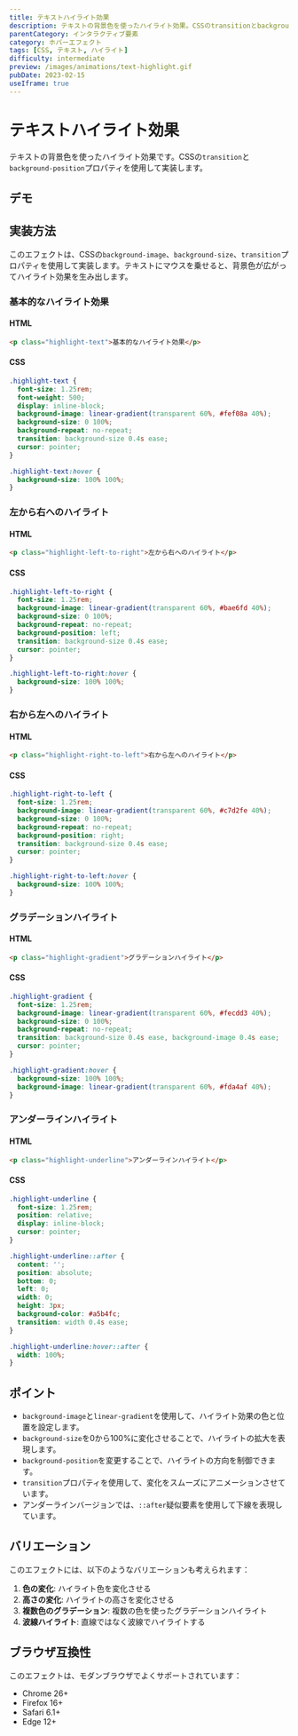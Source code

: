 ```yaml
---
title: テキストハイライト効果
description: テキストの背景色を使ったハイライト効果。CSSのtransitionとbackground-positionを使用した実装例。
parentCategory: インタラクティブ要素
category: ホバーエフェクト
tags: [CSS, テキスト, ハイライト]
difficulty: intermediate
preview: /images/animations/text-highlight.gif
pubDate: 2023-02-15
useIframe: true
---
```



# テキストハイライト効果

テキストの背景色を使ったハイライト効果です。CSSの`transition`と`background-position`プロパティを使用して実装します。

## デモ

<IframeDemo title="テキストハイライト効果" description="テキストにマウスを乗せると背景色でハイライトされます" height="400px">
</IframeDemo>

## 実装方法

このエフェクトは、CSSの`background-image`、`background-size`、`transition`プロパティを使用して実装します。テキストにマウスを乗せると、背景色が広がってハイライト効果を生み出します。

### 基本的なハイライト効果

#### HTML
```html
<p class="highlight-text">基本的なハイライト効果</p>
```

#### CSS
```css
.highlight-text {
  font-size: 1.25rem;
  font-weight: 500;
  display: inline-block;
  background-image: linear-gradient(transparent 60%, #fef08a 40%);
  background-size: 0 100%;
  background-repeat: no-repeat;
  transition: background-size 0.4s ease;
  cursor: pointer;
}

.highlight-text:hover {
  background-size: 100% 100%;
}
```

### 左から右へのハイライト

#### HTML
```html
<p class="highlight-left-to-right">左から右へのハイライト</p>
```

#### CSS
```css
.highlight-left-to-right {
  font-size: 1.25rem;
  background-image: linear-gradient(transparent 60%, #bae6fd 40%);
  background-size: 0 100%;
  background-repeat: no-repeat;
  background-position: left;
  transition: background-size 0.4s ease;
  cursor: pointer;
}

.highlight-left-to-right:hover {
  background-size: 100% 100%;
}
```

### 右から左へのハイライト

#### HTML
```html
<p class="highlight-right-to-left">右から左へのハイライト</p>
```

#### CSS
```css
.highlight-right-to-left {
  font-size: 1.25rem;
  background-image: linear-gradient(transparent 60%, #c7d2fe 40%);
  background-size: 0 100%;
  background-repeat: no-repeat;
  background-position: right;
  transition: background-size 0.4s ease;
  cursor: pointer;
}

.highlight-right-to-left:hover {
  background-size: 100% 100%;
}
```

### グラデーションハイライト

#### HTML
```html
<p class="highlight-gradient">グラデーションハイライト</p>
```

#### CSS
```css
.highlight-gradient {
  font-size: 1.25rem;
  background-image: linear-gradient(transparent 60%, #fecdd3 40%);
  background-size: 0 100%;
  background-repeat: no-repeat;
  transition: background-size 0.4s ease, background-image 0.4s ease;
  cursor: pointer;
}

.highlight-gradient:hover {
  background-size: 100% 100%;
  background-image: linear-gradient(transparent 60%, #fda4af 40%);
}
```

### アンダーラインハイライト

#### HTML
```html
<p class="highlight-underline">アンダーラインハイライト</p>
```

#### CSS
```css
.highlight-underline {
  font-size: 1.25rem;
  position: relative;
  display: inline-block;
  cursor: pointer;
}

.highlight-underline::after {
  content: '';
  position: absolute;
  bottom: 0;
  left: 0;
  width: 0;
  height: 3px;
  background-color: #a5b4fc;
  transition: width 0.4s ease;
}

.highlight-underline:hover::after {
  width: 100%;
}
```

## ポイント

- `background-image`と`linear-gradient`を使用して、ハイライト効果の色と位置を設定します。
- `background-size`を0から100%に変化させることで、ハイライトの拡大を表現します。
- `background-position`を変更することで、ハイライトの方向を制御できます。
- `transition`プロパティを使用して、変化をスムーズにアニメーションさせています。
- アンダーラインバージョンでは、`::after`疑似要素を使用して下線を表現しています。

## バリエーション

このエフェクトには、以下のようなバリエーションも考えられます：

1. **色の変化**: ハイライト色を変化させる
2. **高さの変化**: ハイライトの高さを変化させる
3. **複数色のグラデーション**: 複数の色を使ったグラデーションハイライト
4. **波線ハイライト**: 直線ではなく波線でハイライトする

## ブラウザ互換性

このエフェクトは、モダンブラウザでよくサポートされています：

- Chrome 26+
- Firefox 16+
- Safari 6.1+
- Edge 12+
